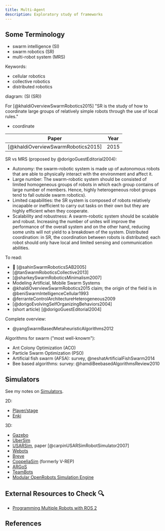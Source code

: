 ```yaml
---
title: Multi-Agent
description: Exploratory study of frameworks
---
```


## Some Terminology

- swarm intelligence (SI)
- swarm robotics (SR)
- multi-robot system (MRS)

Keywords:
- cellular robotics
- collective robotics
- distributed robotics

diagram: (SI (SR))

For [@khaldiOverviewSwarmRobotics2015] "SR is the study of how to coordinate large groups of relatively simple robots through the use of local rules."
- coordinate

| Paper | Year |
|----|-----|
| [@khaldiOverviewSwarmRobotics2015]  | 2015 |

SR vs MRS (proposed by @dorigoGuestEditorial2004):
- Autonomy: the swarm-robotic system is made up of autonomous robots that are able to physically interact with the environment and affect it.
- Large number: The swarm-robotic system should be consisted of limited homogeneous groups of robots in which each group contains of large number of members. Hence, highly heterogeneous robot groups tend to fall outside swarm robotics).
- Limited capabilities: the SR system is composed of robots relatively incapable or inefficient to carry out tasks on their own but they are highly efficient when they cooperate.
- Scalability and robustness: A swarm-robotic system should be scalable and robust. Increasing the number of unites will improve the performance of the overall system and on the other hand, reducing some units will not yield to a breakdown of the system.
Distributed coordination: in SR, the coordination between robots is distributed; each robot should only have local and limited sensing and communication abilities.


To read:
- 📌 [@sahinSwarmRoboticsSAB2005]
- [@tanSwarmRoboticsCollective2013]
- [@sharkeySwarmRoboticsMinimalism2007]
- Modeling Artificial, Mobile Swarm Systems
- @khaldiOverviewSwarmRobotics2015 claim; the origin of the field is in @beniSwarmIntelligenceCellular1993
- @ferranteControlArchitectureHeterogeneous2009
- [@dorigoEvolvingSelfOrganizingBehaviors2004]
- (short article) [@dorigoGuestEditorial2004]

Complete overview:
- @yangSwarmBasedMetaheuristicAlgorithms2012

Algorithms for swarm ("most well-knowm"):
- Ant Colony Optimization (ACO)
- Particle Swarm Optimization (PSO)
- Artificial fish swarm (AFSA): survey, @neshatArtificialFishSwarm2014
- Bee based algorithms: survey: @hamdiBeebasedAlgorithmsReview2010

## Simulators

See my notes on [Simulators](simulators).

2D:
- [Player/stage](https://playerstage.sourceforge.net/)
- [Enki](https://github.com/enki-community/enki)

3D:
- [Gazebo](https://gazebosim.org/home)
- [UberSim](https://www.cs.cmu.edu/~robosoccer/ubersim/)
- [USARSim](https://sourceforge.net/projects/usarsim/), paper [@carpinUSARSimRobotSimulator2007]
- [Webots](https://cyberbotics.com/)
- [Breve](https://github.com/jonklein/breve)
- [CoppeliaSim](https://www.coppeliarobotics.com/) (formerly V-REP)
- [ARGoS](https://www.argos-sim.info/)
- [TeamBots](https://www.cs.cmu.edu/~trb/TeamBots/)
- [Modular OpenRobots Simulation Engine](https://morse-simulator.github.io/)

## External Resources to Check 🔍

- [Programming Multiple Robots with ROS 2](https://osrf.github.io/ros2multirobotbook/intro.html)


## References
